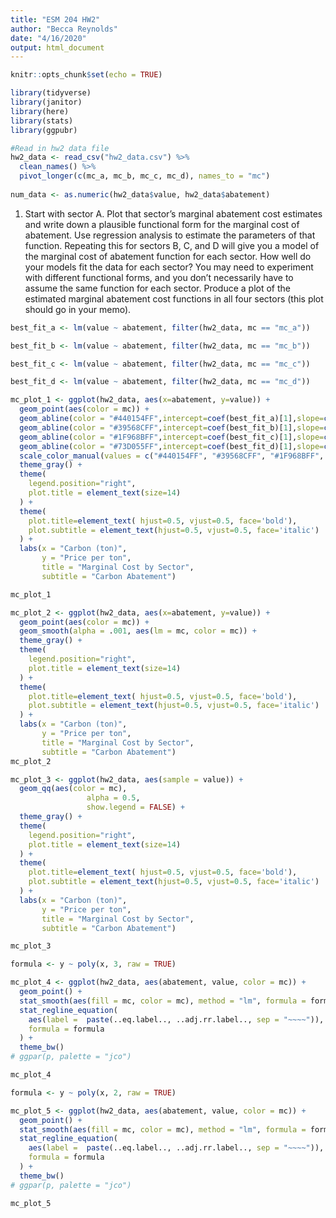 ```yaml
---
title: "ESM 204 HW2"
author: "Becca Reynolds"
date: "4/16/2020"
output: html_document
---
```


```r
knitr::opts_chunk$set(echo = TRUE)
```


```r
library(tidyverse)
library(janitor)
library(here)
library(stats)
library(ggpubr)

```
```r
#Read in hw2 data file
hw2_data <- read_csv("hw2_data.csv") %>% 
  clean_names() %>% 
  pivot_longer(c(mc_a, mc_b, mc_c, mc_d), names_to = "mc") 
  
num_data <- as.numeric(hw2_data$value, hw2_data$abatement)

```

1. Start with sector A.  Plot that sector’s marginal abatement cost estimates and write down a plausible functional form for the marginal cost of abatement. Use regression analysis to estimate the parameters of that function.  Repeating this for sectors B, C, and D will give you a model of the marginal cost of abatement function for each sector. How well do your models fit the data for each sector?  You may need to experiment with different functional forms, and you don’t necessarily have to assume the same function for each sector. Produce a plot of the estimated marginal abatement cost functions in all four sectors (this plot should go in your memo). 

```r

best_fit_a <- lm(value ~ abatement, filter(hw2_data, mc == "mc_a"))

best_fit_b <- lm(value ~ abatement, filter(hw2_data, mc == "mc_b"))

best_fit_c <- lm(value ~ abatement, filter(hw2_data, mc == "mc_c"))

best_fit_d <- lm(value ~ abatement, filter(hw2_data, mc == "mc_d"))

```

```r
mc_plot_1 <- ggplot(hw2_data, aes(x=abatement, y=value)) +
  geom_point(aes(color = mc)) +
  geom_abline(color = "#440154FF",intercept=coef(best_fit_a)[1],slope=coef(best_fit_a)[2]) +
  geom_abline(color = "#39568CFF",intercept=coef(best_fit_b)[1],slope=coef(best_fit_b)[2]) +
  geom_abline(color = "#1F968BFF",intercept=coef(best_fit_c)[1],slope=coef(best_fit_c)[2]) +
  geom_abline(color = "#73D055FF",intercept=coef(best_fit_d)[1],slope=coef(best_fit_d)[2]) +
  scale_color_manual(values = c("#440154FF", "#39568CFF", "#1F968BFF", "#73D055FF"), name = "Marginal Costs") +
  theme_gray() +
  theme(
    legend.position="right",
    plot.title = element_text(size=14)
  ) +
  theme(
    plot.title=element_text( hjust=0.5, vjust=0.5, face='bold'),
    plot.subtitle = element_text(hjust=0.5, vjust=0.5, face='italic')
  ) +
  labs(x = "Carbon (ton)",
       y = "Price per ton",
       title = "Marginal Cost by Sector",
       subtitle = "Carbon Abatement") 

mc_plot_1

```


```r
mc_plot_2 <- ggplot(hw2_data, aes(x=abatement, y=value)) +
  geom_point(aes(color = mc)) +
  geom_smooth(alpha = .001, aes(lm = mc, color = mc)) +
  theme_gray() +
  theme(
    legend.position="right",
    plot.title = element_text(size=14)
  ) +
  theme(
    plot.title=element_text( hjust=0.5, vjust=0.5, face='bold'),
    plot.subtitle = element_text(hjust=0.5, vjust=0.5, face='italic')
  ) +
  labs(x = "Carbon (ton)",
       y = "Price per ton",
       title = "Marginal Cost by Sector",
       subtitle = "Carbon Abatement") 
mc_plot_2
```

```r
mc_plot_3 <- ggplot(hw2_data, aes(sample = value)) +
  geom_qq(aes(color = mc),
                 alpha = 0.5,
                 show.legend = FALSE) +
  theme_gray() +
  theme(
    legend.position="right",
    plot.title = element_text(size=14)
  ) +
  theme(
    plot.title=element_text( hjust=0.5, vjust=0.5, face='bold'),
    plot.subtitle = element_text(hjust=0.5, vjust=0.5, face='italic')
  ) +
  labs(x = "Carbon (ton)",
       y = "Price per ton",
       title = "Marginal Cost by Sector",
       subtitle = "Carbon Abatement") 

mc_plot_3
```

```r
formula <- y ~ poly(x, 3, raw = TRUE)

mc_plot_4 <- ggplot(hw2_data, aes(abatement, value, color = mc)) +
  geom_point() +
  stat_smooth(aes(fill = mc, color = mc), method = "lm", formula = formula) +
  stat_regline_equation(
    aes(label =  paste(..eq.label.., ..adj.rr.label.., sep = "~~~~")),
    formula = formula
  ) +
  theme_bw() 
# ggpar(p, palette = "jco")

mc_plot_4
```

```r
formula <- y ~ poly(x, 2, raw = TRUE)

mc_plot_5 <- ggplot(hw2_data, aes(abatement, value, color = mc)) +
  geom_point() +
  stat_smooth(aes(fill = mc, color = mc), method = "lm", formula = formula) +
  stat_regline_equation(
    aes(label =  paste(..eq.label.., ..adj.rr.label.., sep = "~~~~")),
    formula = formula
  ) +
  theme_bw() 
# ggpar(p, palette = "jco")

mc_plot_5
```

